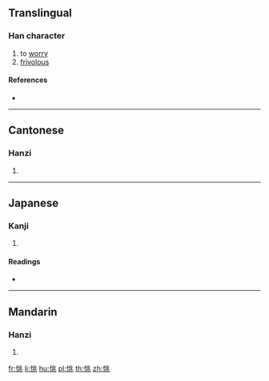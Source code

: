 {{character info/new}}
==Translingual==

===Han character===
{{Han char|rn=61|rad=心|as=06|sn=9|four=92013|canj=PLMO,XPLMO|ids=⿰忄兆}}

# to [[worry]]
# [[frivolous]]

====References====
* {{Han ref|kx=0383.400|dkj=10541|dj=0714.150|hdz=42297.040|uh=604C|ud=24652|bh=CEC9|bd=52937}}

----

==Cantonese==

===Hanzi===
{{yue-hanzi|jyut=tiu1|y=tiu1}}

# {{defn|lang=yue|sort=心06}}

----

==Japanese==

===Kanji===
{{ja-kanji|grade=|rs=心06}}

# {{defn|lang=ja|sort=心06}}

====Readings====
* {{ja-readings|on=[[ちょう]] (chō), [[よう]] (yō)|kun=[[うすい]] (usui)}}

----

==Mandarin==

===Hanzi===
{{cmn-hanzi|pin=[[tiāo]] ([[tiao1]])|wg=t'iao<sup>1</sup>}}

# {{defn|lang=cmn|sort=心06}}

[[fr:恌]]
[[li:恌]]
[[hu:恌]]
[[pl:恌]]
[[th:恌]]
[[zh:恌]]